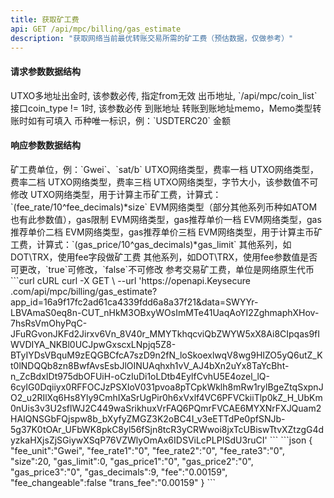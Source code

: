 ---
title: 获取矿工费
api: GET /api/mpc/billing/gas_estimate
description: "获取网络当前最优转账交易所需的矿工费（预估数据，仅做参考）"
---

#### 请求参数数据结构
<ParamField query="sub_wallet_id" type="integer">
    UTXO多地址出金时, 该参数必传, 指定from无效
</ParamField>
<ParamField query="from" type="string">
    出币地址, `/api/mpc/coin_list`接口coin_type != 1时, 该参数必传
</ParamField>
<ParamField query="to" type="string" required>
    到账地址
</ParamField>
<ParamField query="memo" type="string">
    转账到账地址memo，Memo类型转账时如有可填入
</ParamField>
<ParamField query="symbol" type="string" required>
    币种唯一标识，例：`USDTERC20`
</ParamField>
<ParamField query="amount" type="string" required>
    金额
</ParamField>


#### 响应参数数据结构
<Expandable title="object">
    <ResponseField name="fee_unit" type="string">矿工费单位，例：`Gwei`、`sat/b`</ResponseField>
    <ResponseField name="fee_rate1" type="string">UTXO网络类型，费率一档</ResponseField>
    <ResponseField name="fee_rate2" type="string">UTXO网络类型，费率二档</ResponseField>
    <ResponseField name="fee_rate3" type="string">UTXO网络类型，费率三档</ResponseField>
    <ResponseField name="size" type="long">UTXO网络类型，字节大小，该参数值不可修改</ResponseField>
    <ResponseField name="fee_decimals" type="integer">UTXO网络类型，用于计算主币矿工费，计算式：`(fee_rate/10^fee_decimals)*size`</ResponseField>
    <ResponseField name="gas_limit" type="long">EVM网络类型（部分其他系列币种如ATOM也有此参数值），gas限制</ResponseField>
    <ResponseField name="gas_price1" type="string">EVM网络类型，gas推荐单价一档</ResponseField>
    <ResponseField name="gas_price2" type="string">EVM网络类型，gas推荐单价二档</ResponseField>
    <ResponseField name="gas_price3" type="string">EVM网络类型，gas推荐单价三档</ResponseField>
    <ResponseField name="gas_decimals" type="integer">EVM网络类型，用于计算主币矿工费，计算式：`(gas_price/10^gas_decimals)*gas_limit`</ResponseField>
    <ResponseField name="fee" type="string">其他系列，如DOT\TRX，使用fee字段做矿工费</ResponseField>
    <ResponseField name="fee_changeable" type="bool">其他系列，如DOT\TRX，使用fee参数值是否可更改，`true`可修改，`false`不可修改</ResponseField>
    <ResponseField name="trans_fee" type="integer">参考交易矿工费，单位是网络原生代币</ResponseField>
</Expandable>



<RequestExample>
  ```curl cURL
  curl -X GET \
  --url 'https://openapi.Keysecure .com/api/mpc/billing/gas_estimate?app_id=16a9f17fc2ad61ca4339fdd6a8a37f21&data=SWYYr-LBVAmaS0eq8n-CUT_nHkM3OBxyWOsImMTe41UaqAoYI2ZghmaphXHov-7hsRsVmOhyPqC-JFuRGvonJKFd2Jirxv6Vn_8V40r_MMYTkhqcviQbZWYW5xX8Ai8CIpqas9fIWVDIYA_NKBl0UCJpwGxscxLNpjq5Z8-BTyIYDsVBquM9zEQGBCfcA7szD9n2fN_loSkoexlwqV8wg9HIZO5yQ6utZ_Kt0lNDQQb8zn8BwfAvsEsbJlOINUAqhxh1vV_AJ4bXn2uYx8TaYcBht-n_ZcBdxIDt975dbOFUiH-oCzIuDi1oLDtb4EylfCvhU5E4ozel_lQ-6cyIG0Dqiiyx0RFFOCJzPSXIoV031pvoa8pTCpkWklh8mRw1rylBgeZtqSxpnJO2_u2RIlXq6Hs8Yly9CmhIXaSrUgPir0h6xVxlf4VC6PFVCkiiTlp0kZ_H_UbKm0nUis3v3U2sflWJ2C449waSrikhuxVrFAQ6PQmrFVCAE6MYXNrFXJQuam2HAIQNSGbFQjspw8b_bXyfyZMGZ3K2oBC4I_v3eETTdPe0pfSNJb-5g37K0tOAr_UFbWK8pkC8yl56fSjn8tcR3yCRWwoi8jxTcUBiswTtvXZtzgG4dyzkaHXjsZjSGiywXSqP76VZWlyOmAx6IDSViLcPLPISdU3ruCI'
  ```
</RequestExample>



<ResponseExample>
```json
{
    "fee_unit":"Gwei",
    "fee_rate1":"0",
    "fee_rate2":"0",
    "fee_rate3":"0",
    "size":20,
    "gas_limit":0,
    "gas_price1":"0",
    "gas_price2":"0",
    "gas_price3":"0",
    "gas_decimals":9,
    "fee":"0.00159",
    "fee_changeable":false
    "trans_fee":"0.00159"
}
```
</ResponseExample>